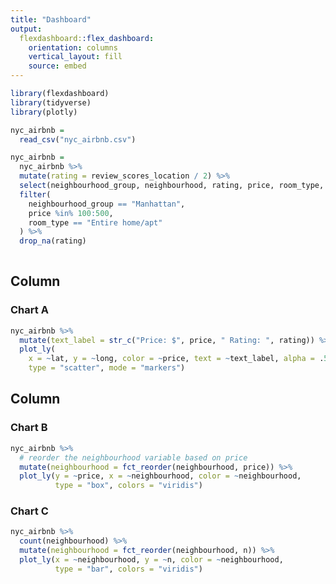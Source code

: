 ```yaml
---
title: "Dashboard"
output: 
  flexdashboard::flex_dashboard:
    orientation: columns
    vertical_layout: fill
    source: embed
---
```


```r
library(flexdashboard)
library(tidyverse)
library(plotly)
```


```r
nyc_airbnb = 
  read_csv("nyc_airbnb.csv")

nyc_airbnb = 
  nyc_airbnb %>% 
  mutate(rating = review_scores_location / 2) %>% 
  select(neighbourhood_group, neighbourhood, rating, price, room_type, lat, long) %>%
  filter(
    neighbourhood_group == "Manhattan",
    price %in% 100:500,
    room_type == "Entire home/apt"
  ) %>% 
  drop_na(rating)
  
```



Column {data-width=650}
-----------------------------------------------------------------------

### Chart A

```r
nyc_airbnb %>% 
  mutate(text_label = str_c("Price: $", price, " Rating: ", rating)) %>% 
  plot_ly(
    x = ~lat, y = ~long, color = ~price, text = ~text_label, alpha = .5,
    type = "scatter", mode = "markers")
```

Column {data-width=350}
-----------------------------------------------------------------------

### Chart B

```r
nyc_airbnb %>% 
  # reorder the neighbourhood variable based on price
  mutate(neighbourhood = fct_reorder(neighbourhood, price)) %>% 
  plot_ly(y = ~price, x = ~neighbourhood, color = ~neighbourhood,
          type = "box", colors = "viridis")
```

### Chart C

```r
nyc_airbnb %>% 
  count(neighbourhood) %>% 
  mutate(neighbourhood = fct_reorder(neighbourhood, n)) %>% 
  plot_ly(x = ~neighbourhood, y = ~n, color = ~neighbourhood,
          type = "bar", colors = "viridis")
```

